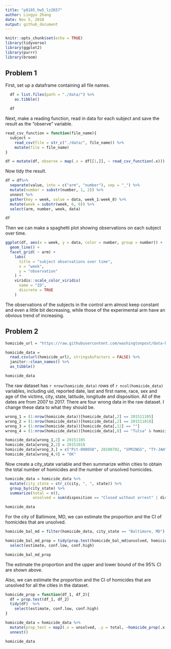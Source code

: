 ```yaml
---
title: "p8105_hw5_lz2657"
author: Lingyu Zhang
date: Nov 5, 2018
output: github_document
---
```


```r
knitr::opts_chunk$set(echo = TRUE)
library(tidyverse)
library(ggplot2)
library(purrr)
library(broom)
```

## Problem 1

First, set up a dataframe containing all file names.

```r
  df = list.files(path = "./data/") %>%
    as.tibble()

  df
```

Next, make a reading function, read in data for each subject and save the result as the "observe" variable.

```r
read_csv_function = function(file_name){
  subject =
    read_csv(file = str_c("./data/", file_name)) %>%
    mutate(file = file_name)
}

df = mutate(df, observe = map(.x = df[[1,]], ~ read_csv_function(.x)))
```

Now tidy the result.

```r
df = df%>%
  separate(value, into = c("arm", "number"), sep = "_") %>%
  mutate(number = substr(number, 1, 2)) %>%
  unnest %>%
  gather(key = week, value = data, week_1:week_8) %>%
  mutate(week = substr(week, 6, 6)) %>%
  select(arm, number, week, data)

df
```

Then we can make a spaghetti plot showing observations on each subject over time.

```r
ggplot(df, aes(x = week, y = data, color = number, group = number)) + 
  geom_line() + 
  facet_grid( ~ arm) + 
    labs(
      title = "subject observations over time",
      x = "week",
      y = "observation"
    ) +
    viridis::scale_color_viridis(
      name = "ID", 
      discrete = TRUE
    )
```

The observations of the subjects in the control arm almost keep constant and even a little bit decreasing, while those of the experimental arm have an obvious trend of increasing.

## Problem 2

```r
homicide_url = "https://raw.githubusercontent.com/washingtonpost/data-homicides/master/homicide-data.csv"

homicide_data = 
  read.csv(url(homicide_url), stringsAsFactors = FALSE) %>% 
  janitor::clean_names() %>% 
  as_tibble()

homicide_data
```

The raw dataset has `r nrow(homicide_data)` rows of `r ncol(homicide_data)` variables, including uid, reported date, last and first name, race, sex and age of the victims, city, state, latitude, longitude and disposition. All of the dates are from 2007 to 2017. There are four wrong data in the raw dataset. I change these data to what they should be.

```r
wrong_1 = (1:nrow(homicide_data))[homicide_data[,2] == 201511105]
wrong_2 = (1:nrow(homicide_data))[homicide_data[,2] == 201511018]
wrong_3 = (1:nrow(homicide_data))[homicide_data[,12] == ""]
wrong_4 = (1:nrow(homicide_data))[homicide_data[,8] == "Tulsa" & homicide_data[,9] == "AL"]

homicide_data[wrong_1,2] = 20151105
homicide_data[wrong_2,2] = 20151018
homicide_data[wrong_3,] = c("Pit-000050", 20100702, "SPRINGS", "TY-JAH", "Black", 0, "Female", "Pittsburgh", "PA", 40.461945, -79.89477, "Closed by arrest")
homicide_data[wrong_4,9] = "OK"
```

Now create a city_state variable and then summarize within cities to obtain the total number of homicides and the number of unsolved homicides.

```r
homicide_data = homicide_data %>%
  mutate(city_state = str_c(city, ", ", state)) %>%
  group_by(city_state) %>%
  summarize(total = n(), 
            unsolved = sum(disposition == "Closed without arrest" | disposition == "Open/No arrest"))

homicide_data
```

For the city of Baltimore, MD, we can estimate the proportion and the CI of homicides that are unsolved.

```r
homicide_bal_md = filter(homicide_data, city_state == "Baltimore, MD")

homicide_bal_md_prop = tidy(prop.test(homicide_bal_md$unsolved, homicide_bal_md$total)) %>%
  select(estimate, conf.low, conf.high)

homicide_bal_md_prop
```

The estimate the proportion and the upper and lower bound of the 95% CI are shown above.

Also, we can estimate the proportion and the CI of homicides that are unsolved for all the cities in the dataset.

```r
homicide_prop = function(df_1, df_2){
  df = prop.test(df_1, df_2)
  tidy(df)  %>%
    select(estimate, conf.low, conf.high)
}

homicide_data = homicide_data %>%
  mutate(prop_test = map2(.x = unsolved, .y = total, ~homicide_prop(.x, .y))) %>%
  unnest()

homicide_data
```